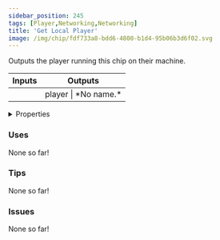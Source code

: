 ```yaml
---
sidebar_position: 245
tags: [Player,Networking,Networking]
title: 'Get Local Player'
image: /img/chip/fdf733a8-bdd6-4800-b1d4-95b06b3d6f02.svg
---
```


Outputs the player running this chip on their machine.



<IChip uuid="fdf733a8-bdd6-4800-b1d4-95b06b3d6f02"/>

<table><thead><tr><th>Inputs</th><th>Outputs</th></tr></thead><tbody><tr><td /><td>player | *No name.*</td></tr></tbody></table>

<details>
  <summary>Properties</summary>
  <div>
    <div>
    <table>
      <tbody>
        <tr>
          <td>Is beta required?</td>
          <td>No</td>
        </tr>
        <tr>
          <td>Is chip a trolling risk?</td>
          <td>No</td>
        </tr>
        <tr>
          <td>Is chip a role assignment risk?</td>
          <td>No</td>
        </tr>
        <tr>
          <td>Chip UUID</td>
          <td>fdf733a8-bdd6-4800-b1d4-95b06b3d6f02</td>
        </tr>
        <tr>
          <td>Room availability</td>
          <td>Available everywhere</td>
        </tr>
      </tbody>
    </table>
    </div>
  </div>
</details>

### Uses

None so far!

### Tips

None so far!

### Issues

None so far!